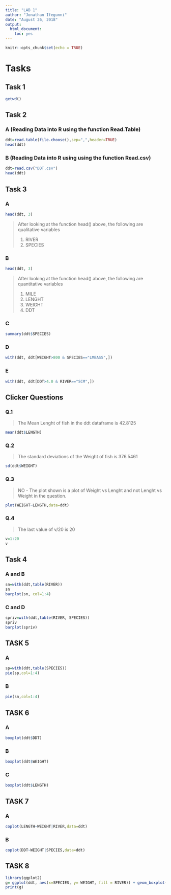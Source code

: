---
title: "LAB 1"
author: "Jonathan Ifegunni"
date: "August 26, 2018"
output: 
  html_document: 
    toc: yes
---

```{r setup, include=FALSE}
knitr::opts_chunk$set(echo = TRUE)
```
# Tasks

## Task 1
```{r working directory}
getwd()
```

## Task 2
### A (Reading Data into R using the function Read.Table)
```{r Reading Data into R using the function Read.Table}
ddt=read.table(file.choose(),sep=",",header=TRUE) 
head(ddt)
```
### B (Reading Data into R using using the function Read.csv)
```{r Reading Data into R using using the function Read.csv}
ddt=read.csv("DDT.csv")
head(ddt)
```
## Task 3
### A
```{r Qualitative Varibles}
head(ddt, 3)
```
> 
     After looking at the function head() above, the following are qualitative variables
>     
     1. RIVER
     2. SPECIES


### B
```{r Quantitative variable}
head(ddt, 3)
```
> 
     After looking at the function head() above, the following are quantitative variables
>     
     1. MILE
     2. LENGHT
     3. WEIGHT
     4. DDT

### C
```{r}
summary(ddt$SPECIES)
```
### D
```{r}
with(ddt, ddt[WEIGHT>800 & SPECIES=="LMBASS",])
```
### E
```{r}
with(ddt, ddt[DDT>4.0 & RIVER=="SCM",])
```
## Clicker Questions
### Q.1
>
    The Mean Lenght of fish in the ddt dataframe is 42.8125
    
```{r}
mean(ddt$LENGTH)
```
### Q.2
>
The standard deviations of the Weight of fish is 376.5461

```{r}
sd(ddt$WEIGHT)
```


### Q.3
>
    NO - The plot shown is a plot of Weight vs Lenght and not Lenght vs Weight in the question.
    
```{r}
plot(WEIGHT~LENGTH,data=ddt)
```
    
    
### Q.4
>
   The last value of v/20 is 20
   
```{r}
v=1:20
v
```

## Task 4
### A and B
```{r}
sn=with(ddt,table(RIVER))
sn
barplot(sn, col=1:4)
```

### C and D
```{r}
spriv=with(ddt,table(RIVER, SPECIES))
spriv
barplot(spriv)
```

## TASK 5
### A
```{r}
sp=with(ddt,table(SPECIES))
pie(sp,col=1:4)
```

### B
```{r}
pie(sn,col=1:4)
```

## TASK 6

### A
```{r}
boxplot(ddt$DDT)

```

### B
```{r}
boxplot(ddt$WEIGHT)

```

### C
```{r}
boxplot(ddt$LENGTH)

```

## TASK 7

### A
```{r}
coplot(LENGTH~WEIGHT|RIVER,data=ddt)

```

### B
```{r}
coplot(DDT~WEIGHT|SPECIES,data=ddt)

```

## TASK 8
```{r}
library(ggplot2)
g= ggplot(ddt, aes(x=SPECIES, y= WEIGHT, fill = RIVER)) + geom_boxplot()+ggtitle("JONATHAN IFEGUNNI")
print(g)

```

